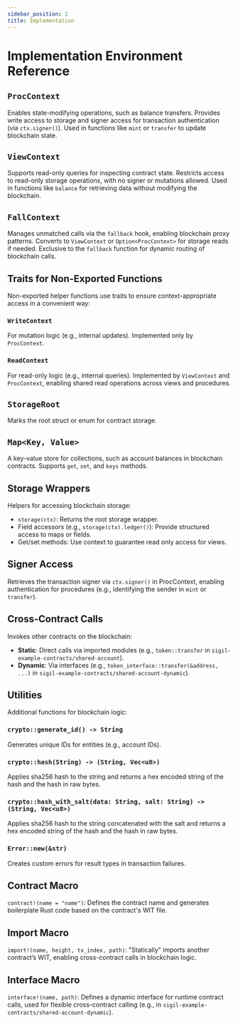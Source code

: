 ```yaml
---
sidebar_position: 1
title: Implementation
---
```


# Implementation Environment Reference

## `ProcContext`

Enables state-modifying operations, such as balance transfers. Provides write access to storage and signer access for transaction authentication (via `ctx.signer()`). Used in functions like `mint` or `transfer` to update blockchain state.

## `ViewContext`

Supports read-only queries for inspecting contract state. Restricts access to read-only storage operations, with no signer or mutations allowed. Used in functions like `balance` for retrieving data without modifying the blockchain.

## `FallContext`

Manages unmatched calls via the `fallback` hook, enabling blockchain proxy patterns. Converts to `ViewContext` or `Option<ProcContext>` for storage reads if needed. Exclusive to the `fallback` function for dynamic routing of blockchain calls.

## Traits for Non-Exported Functions

Non-exported helper functions use traits to ensure context-appropriate access in a convenient way:

### `WriteContext`

For mutation logic (e.g., internal updates). Implemented only by `ProcContext`.

### `ReadContext`

For read-only logic (e.g., internal queries). Implemented by `ViewContext` and `ProcContext`, enabling shared read operations across views and procedures.

## `StorageRoot`

Marks the root struct or enum for contract storage.

## `Map<Key, Value>`

A key-value store for collections, such as account balances in blockchain contracts. Supports `get`, `set`, and `keys` methods.

## Storage Wrappers

Helpers for accessing blockchain storage:
- `storage(ctx)`: Returns the root storage wrapper.
- Field accessors (e.g., `storage(ctx).ledger()`): Provide structured access to maps or fields.
- Get/set methods: Use context to guarantee read only access for views.

## Signer Access

Retrieves the transaction signer via `ctx.signer()` in ProcContext, enabling authentication for procedures (e.g., identifying the sender in `mint` or `transfer`).

## Cross-Contract Calls

Invokes other contracts on the blockchain:
- **Static**: Direct calls via imported modules (e.g., `token::transfer` in `sigil-example-contracts/shared-account`).
- **Dynamic**: Via interfaces (e.g., `token_interface::transfer(&address, ...)` in `sigil-example-contracts/shared-account-dynamic`).

## Utilities

Additional functions for blockchain logic:

### `crypto::generate_id() -> String`

Generates unique IDs for entities (e.g., account IDs).

### `crypto::hash(String) -> (String, Vec<u8>)`

Applies sha256 hash to the string and returns a hex encoded string of the hash and the hash in raw bytes.

### `crypto::hash_with_salt(data: String, salt: String) -> (String, Vec<u8>)`

Applies sha256 hash to the string concatenated with the salt and returns a hex encoded string of the hash and the hash in raw bytes.

### `Error::new(&str)`

Creates custom errors for result types in transaction failures.

## Contract Macro

`contract!(name = "name")`: Defines the contract name and generates boilerplate Rust code based on the contract's WIT file.

## Import Macro

`import!(name, height, tx_index, path)`: "Statically" imports another contract’s WIT, enabling cross-contract calls in blockchain logic.

## Interface Macro

`interface!(name, path)`: Defines a dynamic interface for runtime contract calls, used for flexible cross-contract calling (e.g., in `sigil-example-contracts/shared-account-dynamic`).
